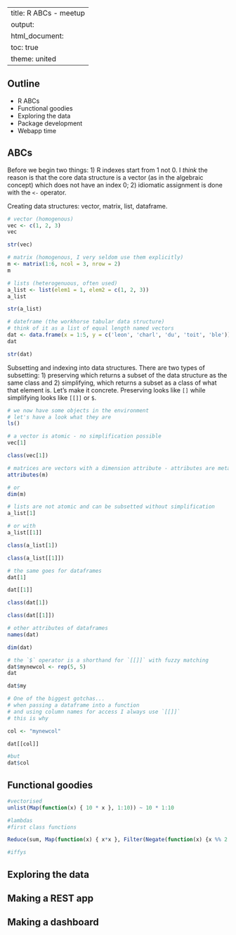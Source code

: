 
---
title: R ABCs - meetup
output:
  html_document:
    toc: true
    theme: united
---


Outline
-------

* R ABCs
* Functional goodies
* Exploring the data
* Package development
* Webapp time

ABCs
----

Before we begin two things:
1) R indexes start from 1 not 0. I _think_ the reason is that the core data structure is a vector (as in the algebraic concept) which does not have an index 0;
2) idiomatic assignment is done with the `<-` operator.

Creating data structures: vector, matrix, list, dataframe.

```r
# vector (homogenous)
vec <- c(1, 2, 3)
vec

str(vec)

# matrix (homogenous, I very seldom use them explicitly)
m <- matrix(1:6, ncol = 3, nrow = 2)
m

# lists (heterogenuous, often used)
a_list <- list(elem1 = 1, elem2 = c(1, 2, 3))
a_list

str(a_list)

# dateframe (the workhorse tabular data structure)
# think of it as a list of equal length named vectors
dat <- data.frame(x = 1:5, y = c('leon', 'charl', 'du', 'toit', 'ble'))
dat

str(dat)
```

Subsetting and indexing into data structures. There are two types of subsetting: 1) preserving which returns a subset of the data structure as the same class and 2) simplifying, which returns a subset as a class of what that element is. Let's make it concrete. Preserving looks like `[]` while simplifying looks like `[[]]` or `$`.

```r
# we now have some objects in the environment
# let's have a look what they are
ls()

# a vector is atomic - no simplification possible
vec[1]

class(vec[1])

# matrices are vectors with a dimension attribute - attributes are metadata
attributes(m)

# or
dim(m)

# lists are not atomic and can be subsetted without simplification
a_list[1]

# or with
a_list[[1]]

class(a_list[1])

class(a_list[[1]])

# the same goes for dataframes
dat[1]

dat[[1]]

class(dat[1])

class(dat[[1]])

# other attributes of dataframes
names(dat)

dim(dat)

# the `$` operator is a shorthand for `[[]]` with fuzzy matching
dat$mynewcol <- rep(5, 5)
dat

dat$my

# One of the biggest gotchas...
# when passing a dataframe into a function
# and using column names for access I always use `[[]]`
# this is why

col <- "mynewcol"

dat[[col]]

#but
dat$col


```

Functional goodies
------------------

```r

#vectorised
unlist(Map(function(x) { 10 * x }, 1:10)) ~ 10 * 1:10

#lambdas
#first class functions

Reduce(sum, Map(function(x) { x*x }, Filter(Negate(function(x) {x %% 2 == 0}), 1:100)))

#iffys

```

Exploring the data
------------------


Making a REST app
-----------------


Making a dashboard
------------------

